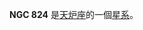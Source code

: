 {{NGCInfoBox|NGCID=NGC 824|發現者=約翰·弗里德里希·威廉·赫歇爾|發現日期=1837年11月29日|其他編號=ESO 354-37,MCG -6-5-28
|曆元=J2000.0|赤經=2時6分53.2秒
|赤緯=-36°27'12"|星座=天炉座|星體=星系|星等=13.3|表面亮度=13.7|藍等=14.1}}

'''NGC 824''' 是[[天炉座|天炉座]]的一個[[星系|星系]]。

{{NGCReference|824}}
{{Catalogs|NGC=824}}